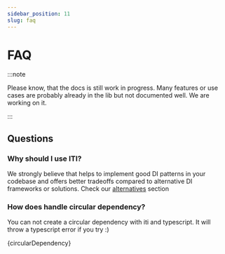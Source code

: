 ```yaml
---
sidebar_position: 11
slug: faq
---
```




# FAQ

:::note

Please know, that the docs is still work in progress. Many features or use cases are probably already in the lib but not documented well. We are working on it.

:::

<TOCInline toc={toc} />

## Questions

### Why should I use ITI?

We strongly believe that helps to implement good DI patterns in your codebase and offers
better tradeoffs compared to alternative DI frameworks or solutions.
Check our [alternatives](/docs/alternatives) section

### How does handle circular dependency?

You can not create a circular dependency with iti and typescript.
It will throw a typescript error if you try :)

<CodeBlock language="ts">{circularDependency}</CodeBlock>
